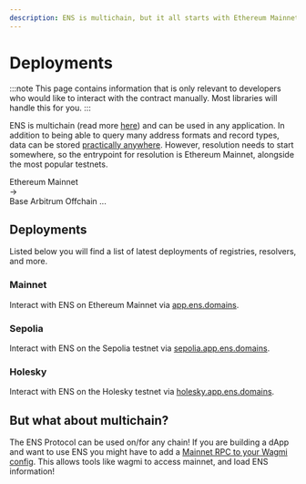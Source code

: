 ```yaml
---
description: ENS is multichain, but it all starts with Ethereum Mainnet. This page contains common addresses for ENS contracts.
---
```



# Deployments

:::note
This page contains information that is only relevant to developers who would
like to interact with the contract manually. Most libraries will handle this
for you.
:::

ENS is multichain (read more [here](/web/multichain)) and can be used in any application.
In addition to being able to query many address formats and record types, data can be stored [practically anywhere](/learn/ccip-read).
However, resolution needs to start somewhere, so the entrypoint for resolution is Ethereum Mainnet, alongside the most popular testnets.

<Card className="flex justify-center gap-4">
  <span>Ethereum Mainnet</span>
  <div>→</div>
  <div className="flex flex-col">
    <span>Base</span>
    <span>Arbitrum</span>
    <span>Offchain</span>
    <span>...</span>
  </div>
</Card>

## Deployments

Listed below you will find a list of latest deployments of registries, resolvers, and more.

### Mainnet

Interact with ENS on Ethereum Mainnet via [app.ens.domains](https://app.ens.domains).

<ContractDeployments chain="mainnet" />

### Sepolia

Interact with ENS on the Sepolia testnet via [sepolia.app.ens.domains](https://sepolia.app.ens.domains).

<ContractDeployments chain="sepolia" />

### Holesky

Interact with ENS on the Holesky testnet via [holesky.app.ens.domains](https://holesky.app.ens.domains).

<ContractDeployments chain="holesky" />

## But what about multichain?

The ENS Protocol can be used on/for any chain! If you are building a dApp and want to use ENS you might have to add a [Mainnet RPC to your Wagmi config](/web/libraries).
This allows tools like wagmi to access mainnet, and load ENS information!

<EmbedLink
  title="Layer 2 & Offchain"
  description="Learn more about ENS on Layer 2 and Offchain solutions"
  href="/learn/ccip-read"
/>
